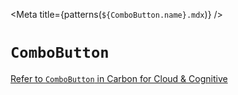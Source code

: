 

<Meta title={patterns(`${ComboButton.name}.mdx`)} />

# `ComboButton`

[Refer to `ComboButton` in Carbon for Cloud & Cognitive](https://ibm-cloud-cognitive.netlify.app/?path=/story/security-combobutton)
